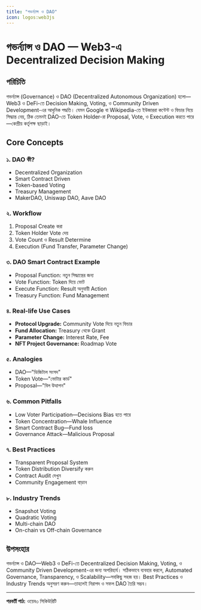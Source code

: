 ```yaml
---
title: "গভর্ন্যান্স ও DAO"
icon: logos:web3js
---
```


# গভর্ন্যান্স ও DAO — Web3-এ Decentralized Decision Making

## পরিচিতি

গভর্ন্যান্স (Governance) ও DAO (Decentralized Autonomous Organization) হলো—Web3 ও DeFi-তে Decision Making, Voting, ও Community Driven Development-এর আধুনিক পদ্ধতি। যেমন Google বা Wikipedia-তে ইউজাররা কন্টেন্ট ও ফিচার নিয়ে সিদ্ধান্ত নেয়, ঠিক তেমনই DAO-তে Token Holder-রা Proposal, Vote, ও Execution করতে পারে—কেন্দ্রীয় কর্তৃপক্ষ ছাড়াই।

## Core Concepts

### ১. DAO কী?
- Decentralized Organization
- Smart Contract Driven
- Token-based Voting
- Treasury Management
- MakerDAO, Uniswap DAO, Aave DAO

### ২. Workflow
1. Proposal Create করা
2. Token Holder Vote দেয়
3. Vote Count ও Result Determine
4. Execution (Fund Transfer, Parameter Change)

### ৩. DAO Smart Contract Example
- Proposal Function: নতুন সিদ্ধান্তের জন্য
- Vote Function: Token দিয়ে ভোট
- Execute Function: Result অনুযায়ী Action
- Treasury Function: Fund Management

### ৪. Real-life Use Cases
- **Protocol Upgrade:** Community Vote দিয়ে নতুন ফিচার
- **Fund Allocation:** Treasury থেকে Grant
- **Parameter Change:** Interest Rate, Fee
- **NFT Project Governance:** Roadmap Vote

### ৫. Analogies
- DAO—"ডিজিটাল সংসদ"
- Token Vote—"ভোটার কার্ড"
- Proposal—"বিল উত্থাপন"

### ৬. Common Pitfalls
- Low Voter Participation—Decisions Bias হতে পারে
- Token Concentration—Whale Influence
- Smart Contract Bug—Fund loss
- Governance Attack—Malicious Proposal

### ৭. Best Practices
- Transparent Proposal System
- Token Distribution Diversify করুন
- Contract Audit দেখুন
- Community Engagement বাড়ান

### ৮. Industry Trends
- Snapshot Voting
- Quadratic Voting
- Multi-chain DAO
- On-chain vs Off-chain Governance

## উপসংহার

গভর্ন্যান্স ও DAO—Web3 ও DeFi-তে Decentralized Decision Making, Voting, ও Community Driven Development-এর জন্য অপরিহার্য। সঠিকভাবে ব্যবহার করলে, Automated Governance, Transparency, ও Scalability—সবকিছু সহজ হয়। Best Practices ও Industry Trends অনুসরণ করুন—তাহলেই নিরাপদ ও সফল DAO তৈরি সম্ভব।

---

**পরবর্তী পাঠ:** ওয়েব৩ সিকিউরিটি
